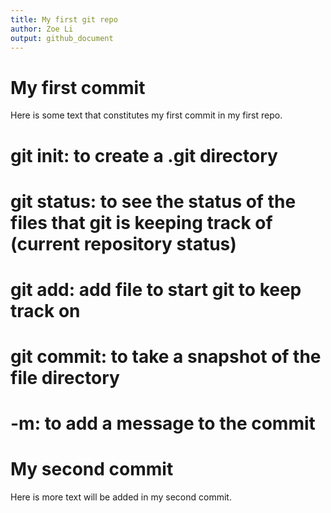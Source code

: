 ```yaml
---
title: My first git repo
author: Zoe Li
output: github_document
---
```


# My first commit

Here is some text that constitutes my first commit in my first repo.

# git init: to create a .git directory
# git status: to see the status of the files that git is keeping track of (current repository status)
# git add: add file to start git to keep track on
# git commit: to take a snapshot of the file directory
# -m: to add a message to the commit

# My second commit

Here is more text will be added in my second commit.

